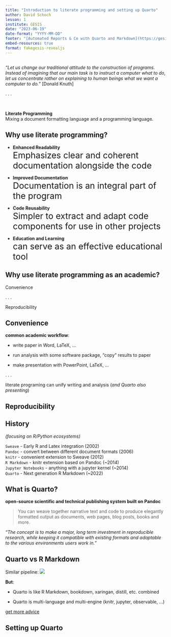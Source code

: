 ```yaml
---
title: "Introduction to literate programming and setting up Quarto"
author: David Schoch
lesson: 1
institute: GESIS
date: "2023-06-19"
date-format: "YYYY-MM-DD"
footer: "[Automated Reports & Co with Quarto and Markdown](https://gesiscss.github.io/quarto-workshop/)"
embed-resources: true
format: fakegesis-revealjs
---
```



## {.center}


*"Let us change our traditional attitude to the construction of programs. 
Instead of imagining that our main task is to instruct a computer what to do, 
let us concentrate rather on explaining to human beings what we want a computer to do." *
[Donald Knuth]

. . .

<br>

**Literate Programming**  
Mixing a document formatting language and a programming language.

## Why use literate programming?

:::{.incremental}
- **Enhanced Readability**    
  [Emphasizes clear and coherent documentation alongside the code]{style="font-size:20pt"}

- **Improved Documentation**  
  [Documentation is an integral part of the program]{style="font-size:20pt"}

- **Code Reusability**  
  [Simpler to extract and adapt code components for use in other projects]{style="font-size:20pt"}

- **Education and Learning**  
  [can serve as an effective educational tool]{style="font-size:20pt"}
:::

## Why use literate programming as an academic?

::: {.r-fit-text}
Convenience
:::

. . .

::: {.r-fit-text}
Reproducibility
:::

## Convenience

**common academic workflow**:  

- write paper in Word, LaTeX, ...

- run analysis with some software package, "copy" results to paper

- make presentation with PowerPoint, LaTeX, ...

. . .

literate programing can unify writing and analysis (*and Quarto also presenting*)

## Reproducibility

## History 

*(focusing on R/Python ecosystems)*  

`Sweave` - Early R and Latex integration (2002)  
`Pandoc` - convert between different document formats (2006)  
`knitr` -  convenient extension to Sweave (2012)  
`R Markdown` - knitr extension based on Pandoc (~2014)  
`Jupyter Notebooks` - anything with a jupyter kernel (~2014)  
`Quarto` - Next generation R Markdown (~2022)

## What is Quarto?

**open-source scientific and technical publishing system built on Pandoc**  

> You can weave together narrative text and code to produce elegantly formatted output as documents, web pages, blog posts, books and more.

*"The concept is to make a major, long term investment in reproducible research, while keeping it compatible with existing formats and adaptable to the various environments users work in."*

## Quarto vs R Markdown

Similar pipeline: 
![](https://quarto.org/docs/get-started/hello/images/rstudio-qmd-how-it-works.png)

**But**:  

- Quarto is like R Markdown, bookdown, xaringan, distill, etc. combined

- Quarto is multi-language and multi-engine (knitr, jupyter, observable, ...)

[get more advice](https://quarto.org/docs/faq/rmarkdown.html)

## Setting up Quarto